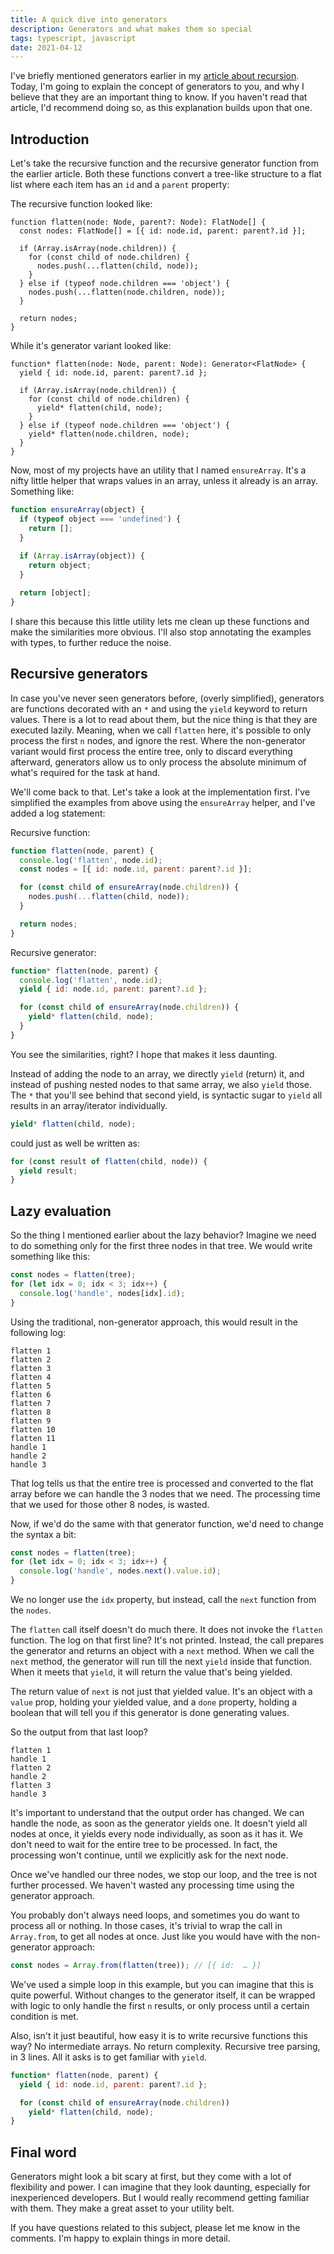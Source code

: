 ```yaml
---
title: A quick dive into generators
description: Generators and what makes them so special
tags: typescript, javascript
date: 2021-04-12
---
```


I've briefly mentioned generators earlier in my [article about recursion](https://meijer.ws/articles/three-ways-to-handle-recursion). Today, I'm going to explain the concept of generators to you, and why I believe that they are an important thing to know. If you haven't read that article, I'd recommend doing so, as this explanation builds upon that one.

## Introduction

Let's take the recursive function and the recursive generator function from the earlier article. Both these functions convert a tree-like structure to a flat list where each item has an `id` and a `parent` property:

The recursive function looked like:

```tsx
function flatten(node: Node, parent?: Node): FlatNode[] {
  const nodes: FlatNode[] = [{ id: node.id, parent: parent?.id }];

  if (Array.isArray(node.children)) {
    for (const child of node.children) {
      nodes.push(...flatten(child, node));
    }
  } else if (typeof node.children === 'object') {
    nodes.push(...flatten(node.children, node));
  }

  return nodes;
}
```

While it's generator variant looked like:

```tsx
function* flatten(node: Node, parent: Node): Generator<FlatNode> {
  yield { id: node.id, parent: parent?.id };

  if (Array.isArray(node.children)) {
    for (const child of node.children) {
      yield* flatten(child, node);
    }
  } else if (typeof node.children === 'object') {
    yield* flatten(node.children, node);
  }
}
```

Now, most of my projects have an utility that I named `ensureArray`. It's a nifty little helper that wraps values in an array, unless it already is an array. Something like:

```js
function ensureArray(object) {
  if (typeof object === 'undefined') {
    return [];
  }
    
  if (Array.isArray(object)) {
    return object;
  }

  return [object];
}
```

I share this because this little utility lets me clean up these functions and make the similarities more obvious. I'll also stop annotating the examples with types, to further reduce the noise.

## Recursive generators

In case you've never seen generators before, (overly simplified), generators are functions decorated with an `*` and using the `yield` keyword to return values. There is a lot to read about them, but the nice thing is that they are executed lazily. Meaning, when we call `flatten` here, it's possible to only process the first `n` nodes, and ignore the rest. Where the non-generator variant would first process the entire tree, only to discard everything afterward, generators allow us to only process the absolute minimum of what's required for the task at hand. 

We'll come back to that. Let's take a look at the implementation first. I've simplified the examples from above using the `ensureArray` helper, and I've added a log statement:

Recursive function:

```js
function flatten(node, parent) {
  console.log('flatten', node.id);  
  const nodes = [{ id: node.id, parent: parent?.id }];

  for (const child of ensureArray(node.children)) {
    nodes.push(...flatten(child, node));
  }

  return nodes;
}
```

Recursive generator:

```js
function* flatten(node, parent) {
  console.log('flatten', node.id);
  yield { id: node.id, parent: parent?.id };

  for (const child of ensureArray(node.children)) {
    yield* flatten(child, node);
  }
}
```

You see the similarities, right? I hope that makes it less daunting.

Instead of adding the node to an array, we directly `yield` (return) it, and instead of pushing nested nodes to that same array, we also `yield` those. The `*` that you'll see behind that second yield, is syntactic sugar to `yield` all results in an array/iterator individually.

```js
yield* flatten(child, node);
```

could just as well be written as:

```js
for (const result of flatten(child, node)) {
  yield result;
}
```

## Lazy evaluation

So the thing I mentioned earlier about the lazy behavior? Imagine we need to do something only for the first three nodes in that tree. We would write something like this:

```js
const nodes = flatten(tree);
for (let idx = 0; idx < 3; idx++) {
  console.log('handle', nodes[idx].id);
}
```

Using the traditional, non-generator approach, this would result in the following log:

```shell
flatten 1
flatten 2
flatten 3
flatten 4
flatten 5
flatten 6
flatten 7
flatten 8
flatten 9
flatten 10
flatten 11
handle 1
handle 2
handle 3
```

That log tells us that the entire tree is processed and converted to the flat array before we can handle the 3 nodes that we need. The processing time that we used for those other 8 nodes, is wasted.

Now, if we'd do the same with that generator function, we'd need to change the syntax a bit:

```js
const nodes = flatten(tree);
for (let idx = 0; idx < 3; idx++) {
  console.log('handle', nodes.next().value.id);
}
```

We no longer use the `idx` property, but instead, call the `next` function from the `nodes`. 

The `flatten` call itself doesn't do much there. It does not invoke the `flatten` function. The log on that first line? It's not printed. Instead, the call prepares the generator and returns an object with a `next` method. When we call the `next` method, the generator will run till the next `yield` inside that function. When it meets that `yield`, it will return the value that's being yielded.

The return value of `next` is not just that yielded value. It's an object with a `value` prop, holding your yielded value, and a `done` property, holding a boolean that will tell you if this generator is done generating values.

So the output from that last loop?

```shell
flatten 1
handle 1
flatten 2
handle 2
flatten 3
handle 3
```

It's important to understand that the output order has changed. We can handle the node, as soon as the generator yields one. It doesn't yield all nodes at once, it yields every node individually, as soon as it has it. We don't need to wait for the entire tree to be processed. In fact, the processing won't continue, until we explicitly ask for the next node.

Once we've handled our three nodes, we stop our loop, and the tree is not further processed. We haven't wasted any processing time using the generator approach.

You probably don't always need loops, and sometimes you do want to process all or nothing. In those cases, it's trivial to wrap the call in `Array.from`, to get all nodes at once. Just like you would have with the non-generator approach:

```js
const nodes = Array.from(flatten(tree)); // [{ id:  … }]
```

We've used a simple loop in this example, but you can imagine that this is quite powerful. Without changes to the generator itself, it can be wrapped with logic to only handle the first `n` results, or only process until a certain condition is met.

Also, isn't it just beautiful, how easy it is to write recursive functions this way? No intermediate arrays. No return complexity. Recursive tree parsing, in 3 lines. All it asks is to get familiar with `yield`.

```js
function* flatten(node, parent) {
  yield { id: node.id, parent: parent?.id };

  for (const child of ensureArray(node.children))
    yield* flatten(child, node);
}
```

## Final word

Generators might look a bit scary at first, but they come with a lot of flexibility and power. I can imagine that they look daunting, especially for inexperienced developers. But I would really recommend getting familiar with them. They make a great asset to your utility belt.

If you have questions related to this subject, please let me know in the comments. I'm happy to explain things in more detail.

